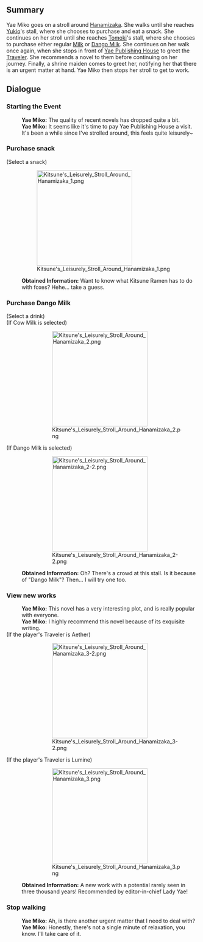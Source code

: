 {{EventTabs}}
{{Quote|Let's do something interesting today~}}
==Summary==
Yae Miko goes on a stroll around [[Hanamizaka]]. She walks until she reaches [[Yukio]]'s stall, where she chooses to purchase and eat a snack. She continues on her stroll until she reaches [[Tomoki]]'s stall, where she chooses to purchase either regular [[Milk]] or [[Dango Milk]]. She continues on her walk once again, when she stops in front of [[Yae Publishing House]] to greet the [[Traveler]]. She recommends a novel to them before continuing on her journey. Finally, a shrine maiden comes to greet her, notifying her that there is an urgent matter at hand. Yae Miko then stops her stroll to get to work.

==Dialogue==
===Starting the Event===
{{Dialogue start}}
:'''Yae Miko:''' The quality of recent novels has dropped quite a bit.
:'''Yae Miko:''' It seems like it's time to pay Yae Publishing House a visit. It's been a while since I've strolled around, this feels quite leisurely~
{{Dialogue end}}

===Purchase snack===
{{Dialogue start}}
;(Select a snack)

:[[File:Kitsune's Leisurely Stroll Around Hanamizaka 1.png|250px]]

:'''Obtained Information:''' Want to know what Kitsune Ramen has to do with foxes? Hehe... take a guess.
{{Dialogue end}}

===Purchase Dango Milk===
{{Dialogue start}}
;(Select a drink)
;(If Cow Milk is selected)
::[[File:Kitsune's Leisurely Stroll Around Hanamizaka 2.png|250px]]
;(If Dango Milk is selected)
::[[File:Kitsune's Leisurely Stroll Around Hanamizaka 2-2.png|250px]]
:'''Obtained Information:''' Oh? There's a crowd at this stall. Is it because of "Dango Milk"? Then... I will try one too.
{{Dialogue end}}

===View new works===
{{Dialogue start}}
:'''{{DIcon}} Yae Miko:''' This novel has a very interesting plot, and is really popular with everyone.
:'''{{DIcon}} Yae Miko:''' I highly recommend this novel because of its exquisite writing.
;(If the player's Traveler is Aether)
::[[File:Kitsune's Leisurely Stroll Around Hanamizaka 3-2.png|250px]]
;(If the player's Traveler is Lumine)
::[[File:Kitsune's Leisurely Stroll Around Hanamizaka 3.png|250px]]
:'''Obtained Information:''' A new work with a potential rarely seen in three thousand years! Recommended by editor-in-chief Lady Yae!
{{Dialogue end}}

===Stop walking===
{{Dialogue start}}
:'''{{DIcon}} Yae Miko:''' Ah, is there another urgent matter that I need to deal with?
:'''{{DIcon}} Yae Miko:''' Honestly, there's not a single minute of relaxation, you know. I'll take care of it.
{{Dialogue end}}